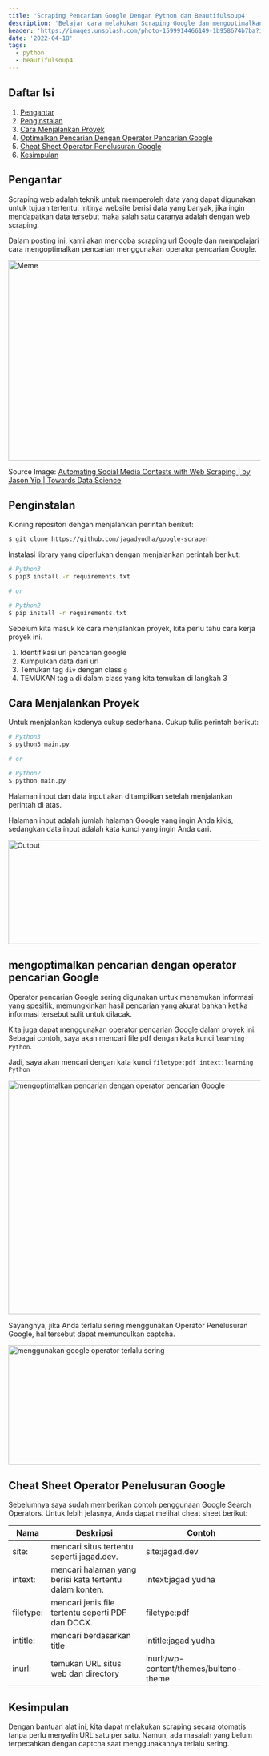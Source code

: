 ---
title: 'Scraping Pencarian Google Dengan Python dan Beautifulsoup4'
description: 'Belajar cara melakukan Scraping Google dan mengoptimalkan pencarian menggunakan operator pencarian google'
header: 'https://images.unsplash.com/photo-1599914466149-1b958674b7ba?ixlib=rb-1.2.1&ixid=MnwxMjA3fDB8MHxwaG90by1wYWdlfHx8fGVufDB8fHx8&auto=format&fit=crop&w=735&q=80'
date: '2022-04-18'
tags:
  - python
  - beautifulsoup4
---

## Daftar Isi

1. [Pengantar](#pengantar)
2. [Penginstalan](#penginstalan)
3. [Cara Menjalankan Proyek](#cara-menjalankan-proyek)
4. [Optimalkan Pencarian Dengan Operator Pencarian Google](#optimalkan-pencarian-dengan-operator-pencarian-google)
5. [Cheat Sheet Operator Penelusuran Google](#cheat-sheet-operator-penelusuran-google)
6. [Kesimpulan](#kesimpulan)

<ads />

## Pengantar

Scraping web adalah teknik untuk memperoleh data yang dapat digunakan untuk tujuan tertentu. Intinya website berisi data yang banyak, jika ingin mendapatkan data tersebut maka salah satu caranya adalah dengan web scraping.

Dalam posting ini, kami akan mencoba scraping url Google dan mempelajari cara mengoptimalkan pencarian menggunakan operator pencarian Google.

<Image
  alt='Meme'
  src='https://res.cloudinary.com/dlpb6j88q/image/upload/v1650258328/jagad.dev/posts/google-url-scraping-with-python-and-beautifulsoup4/0_Bj_O1jRFzZjKxzi4_pnssel.jpg'
  width='550'
  height='400'
/>

Source Image: [Automating Social Media Contests with Web Scraping | by Jason Yip | Towards Data Science](https://towardsdatascience.com/automating-social-media-contests-with-web-scraping-41c55ff6022a)

## Penginstalan

Kloning repositori dengan menjalankan perintah berikut:

```bash
$ git clone https://github.com/jagadyudha/google-scraper
```

Instalasi library yang diperlukan dengan menjalankan perintah berikut:

```bash
# Python3
$ pip3 install -r requirements.txt

# or

# Python2
$ pip install -r requirements.txt
```

Sebelum kita masuk ke cara menjalankan proyek, kita perlu tahu cara kerja proyek ini.

1. Identifikasi url pencarian google
2. Kumpulkan data dari url
3. Temukan tag `div` dengan class `g`
4. TEMUKAN tag `a` di dalam class yang kita temukan di langkah 3

## Cara Menjalankan Proyek

Untuk menjalankan kodenya cukup sederhana. Cukup tulis perintah berikut:

```bash
# Python3
$ python3 main.py

# or

# Python2
$ python main.py
```

Halaman input dan data input akan ditampilkan setelah menjalankan perintah di atas.

Halaman input adalah jumlah halaman Google yang ingin Anda kikis, sedangkan data input adalah kata kunci yang ingin Anda cari.

<Image
  alt='Output'
  src='https://res.cloudinary.com/dlpb6j88q/image/upload/v1650265187/jagad.dev/posts/google-url-scraping-with-python-and-beautifulsoup4/output_x6vsfc.png'
  width='765'
  height='208'
/>

## mengoptimalkan pencarian dengan operator pencarian Google

Operator pencarian Google sering digunakan untuk menemukan informasi yang spesifik, memungkinkan hasil pencarian yang akurat bahkan ketika informasi tersebut sulit untuk dilacak.

Kita juga dapat menggunakan operator pencarian Google dalam proyek ini. Sebagai contoh, saya akan mencari file pdf dengan kata kunci `learning Python`.

Jadi, saya akan mencari dengan kata kunci `filetype:pdf intext:learning Python`

<Image
  alt='mengoptimalkan pencarian dengan operator pencarian Google'
  src='https://res.cloudinary.com/dlpb6j88q/image/upload/v1650268568/jagad.dev/posts/google-url-scraping-with-python-and-beautifulsoup4/Search_with_google_search_operators_mzacyk.png'
  width='1222'
  height='467'
/>

Sayangnya, jika Anda terlalu sering menggunakan Operator Penelusuran Google, hal tersebut dapat memunculkan captcha.

<Image
  alt='menggunakan google operator terlalu sering'
  src='https://res.cloudinary.com/dlpb6j88q/image/upload/v1650270958/jagad.dev/posts/google-url-scraping-with-python-and-beautifulsoup4/cons_w5wvru.png'
  width='595'
  height='239'
/>

## Cheat Sheet Operator Penelusuran Google

Sebelumnya saya sudah memberikan contoh penggunaan Google Search Operators. Untuk lebih jelasnya, Anda dapat melihat cheat sheet berikut:

| Nama      | Deskripsi                                               | Contoh                                 |
| --------- | ------------------------------------------------------- | -------------------------------------- |
| site:     | mencari situs tertentu seperti jagad.dev.               | site:jagad.dev                         |
| intext:   | mencari halaman yang berisi kata tertentu dalam konten. | intext:jagad yudha                     |
| filetype: | mencari jenis file tertentu seperti PDF dan DOCX.       | filetype:pdf                           |
| intitle:  | mencari berdasarkan title                               | intitle:jagad yudha                    |
| inurl:    | temukan URL situs web dan directory                     | inurl:/wp-content/themes/bulteno-theme |

## Kesimpulan

Dengan bantuan alat ini, kita dapat melakukan scraping secara otomatis tanpa perlu menyalin URL satu per satu. Namun, ada masalah yang belum terpecahkan dengan captcha saat menggunakannya terlalu sering.
